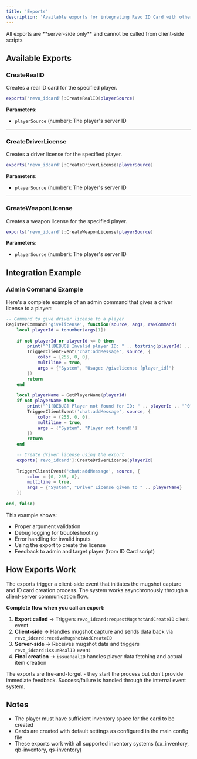 ```yaml
---
title: 'Exports'
description: 'Available exports for integrating Revo ID Card with other resources.'
---
```


<Warning>
  All exports are **server-side only** and cannot be called from client-side scripts
</Warning>

## Available Exports

### CreateRealID
Creates a real ID card for the specified player.

```lua
exports['revo_idcard']:CreateRealID(playerSource)
```

**Parameters:**
- `playerSource` (number): The player's server ID

---

### CreateDriverLicense
Creates a driver license for the specified player.

```lua
exports['revo_idcard']:CreateDriverLicense(playerSource)
```

**Parameters:**
- `playerSource` (number): The player's server ID

---

### CreateWeaponLicense
Creates a weapon license for the specified player.

```lua
exports['revo_idcard']:CreateWeaponLicense(playerSource)
```

**Parameters:**
- `playerSource` (number): The player's server ID

## Integration Example

### Admin Command Example
Here's a complete example of an admin command that gives a driver license to a player:

```lua
-- Command to give driver license to a player
RegisterCommand('givelicense', function(source, args, rawCommand)
    local playerId = tonumber(args[1])
    
    if not playerId or playerId <= 0 then
        print("^1[DEBUG] Invalid player ID: " .. tostring(playerId) .. "^0")
        TriggerClientEvent('chat:addMessage', source, {
            color = {255, 0, 0},
            multiline = true,
            args = {"System", "Usage: /givelicense [player_id]"}
        })
        return
    end
    
    local playerName = GetPlayerName(playerId)    
    if not playerName then
        print("^1[DEBUG] Player not found for ID: " .. playerId .. "^0")
        TriggerClientEvent('chat:addMessage', source, {
            color = {255, 0, 0},
            multiline = true,
            args = {"System", "Player not found!"}
        })
        return
    end

    -- Create driver license using the export
    exports['revo_idcard']:CreateDriverLicense(playerId)
    
    TriggerClientEvent('chat:addMessage', source, {
        color = {0, 255, 0},
        multiline = true,
        args = {"System", "Driver License given to " .. playerName}
    })
    
end, false)
```

This example shows:
- Proper argument validation
- Debug logging for troubleshooting
- Error handling for invalid inputs
- Using the export to create the license
- Feedback to admin and target player (from ID Card script)

## How Exports Work

The exports trigger a client-side event that initiates the mugshot capture and ID card creation process. The system works asynchronously through a client-server communication flow.

**Complete flow when you call an export:**
1. **Export called** → Triggers `revo_idcard:requestMugshotAndCreateID` client event
2. **Client-side** → Handles mugshot capture and sends data back via `revo_idcard:receiveMugshotAndCreateID`
3. **Server-side** → Receives mugshot data and triggers `revo_idcard:issueRealID` event
4. **Final creation** → `issueRealID` handles player data fetching and actual item creation

<Note>
  The exports are fire-and-forget - they start the process but don't provide immediate feedback. Success/failure is handled through the internal event system.
</Note>

## Notes
- The player must have sufficient inventory space for the card to be created
- Cards are created with default settings as configured in the main config file
- These exports work with all supported inventory systems (ox_inventory, qb-inventory, qs-inventory)
